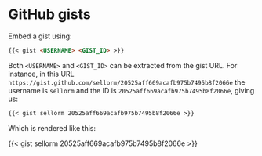 # GitHub gists

Embed a gist using:

``` .markdown
{{< gist <USERNAME> <GIST_ID> >}}
``` 
Both `<USERNAME>` and `<GIST_ID>` can be extracted from the gist URL.
For instance, in this URL `https://gist.github.com/sellorm/20525aff669acafb975b7495b8f2066e` the username is `sellorm` and the ID is `20525aff669acafb975b7495b8f2066e`, giving us:

``` .markdown
{{< gist sellorm 20525aff669acafb975b7495b8f2066e >}}
```

Which is rendered like this:

{{< gist sellorm 20525aff669acafb975b7495b8f2066e >}}
